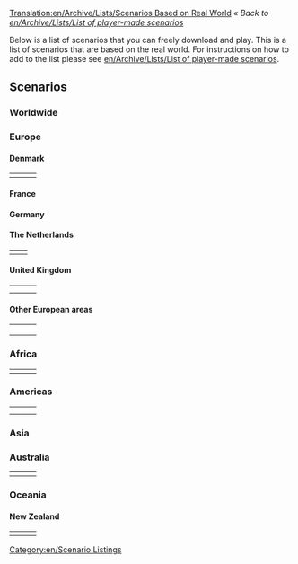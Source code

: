 [[Translation:en/Archive/Lists/Scenarios Based on Real World]]
''« Back to [[en/Archive/Lists/List of player-made scenarios]]''

Below is a list of scenarios that you can freely download and play. This is a list of scenarios that are based on the real world. For instructions on how to add to the list please see [[en/Archive/Lists/List of player-made scenarios]].

==Scenarios==

=== Worldwide ===

{{en/Scenario/CarstsWorldScenario}}

=== Europe ===

{{en/Scenario/Europe}}

==== Denmark ====

{|
|- valign="top"
|style="border:none;background:white"|
{{en/Scenario/Denmark}}

|style="border:none;background:white"|
{{en/Scenario/Oresund}}

|style="border:none;background:white"|
<!-- {{ ... }} -->

|}

==== France ====

{{en/Scenario/South West France}}

==== Germany ====

{{en/Scenario/German Reunification}}

==== The Netherlands ====

{|
|- valign="top"
|style="border:none;background:white"|
{{en/Scenario/Flevoland}} 

|style="border:none;background:white"|
{{en/Scenario/The Netherlands}}

|}

==== United Kingdom ====

{|
|- valign="top"
|style="border:none;background:white"|
{{en/Scenario/North England}}

|style="border:none;background:white"|
{{en/Scenario/North-West Europe}}

|style="border:none;background:white"|
{{en/Scenario/Northumberland, England}} 

|- valign="top"
|style="border:none;background:white"|
{{en/Scenario/South Yorkshire}} 

|style="border:none;background:white"|
{{en/Scenario/United Kingdom}}

|style="border:none;background:white"|
{{en/Scenario/Isle Of Wight}}

|}

==== Other European areas ====

{|
|- valign="top"
|style="border:none;background:white"|
{{en/Scenario/Iceland}}

|style="border:none;background:white"|
{{en/Scenario/Italy}}

|style="border:none;background:white"|
{{en/Scenario/Lithuania}}

|- valign="top"
|style="border:none;background:white"|
{{en/Scenario/Latvia}}

|style="border:none;background:white"|
{{en/Scenario/Malta}}

|style="border:none;background:white"|
{{en/Scenario/Czech Republic}}

|- valign="top"
|style="border:none;background:white"|
{{en/Scenario/Croatia Dalmatia}}

|style="border:none;background:white"|
{{en/Scenario/Portugal}}

|}

=== Africa ===

{|
|- valign="top"
|style="border:none;background:white"|
{{en/Scenario/Alexander to Karthoum}}

|style="border:none;background:white"|
<!-- {{ ... }} -->

|style="border:none;background:white"|
<!-- {{ ... }} -->

|}

=== Americas ===

{|
|- valign="top"
|style="border:none;background:white"|
{{en/Scenario/Cuba}}

|style="border:none;background:white"|
{{en/Scenario/Florida}}

|style="border:none;background:white"|
{{en/Scenario/Jamaica}}

|-
|style="border:none;background:white"|
{{en/Scenario/South America}}

|style="border:none;background:white"|
{{en/Scenario/Colorado}}
|}

=== Asia ===


=== Australia ===

{|
|- valign="top"
|style="border:none;background:white"|
{{en/Scenario/Australia Flat}}

|style="border:none;background:white"|
{{en/Scenario/SE Australia}} 

|style="border:none;background:white"|
{{en/Scenario/Tasmania}}

|}

=== Oceania ===


==== New Zealand ====

{|
|- valign="top"
|style="border:none;background:white"|
{{en/Scenario/Chatham Islands}}

|style="border:none;background:white"|
{{en/Scenario/New Zealand North Island}}

|style="border:none;background:white"|
{{en/Scenario/New Zealand South Island arctic}} 

|}

[[Category:en/Scenario Listings]]